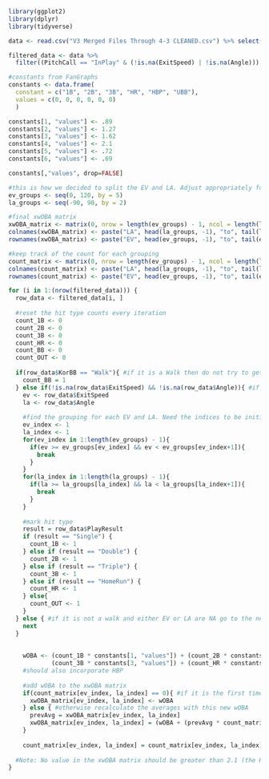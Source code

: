 ```r
library(ggplot2)
library(dplyr)
library(tidyverse)

data <- read.csv("V3 Merged Files Through 4-3 CLEANED.csv") %>% select(Date, PitcherId, PitcherThrows, BatterId, BatterSide, KorBB, PlayResult, PitchCall, AutoHitType, HitType, OutsOnPlay, RunsScored, ExitSpeed, Angle, Direction, Distance, Barrel, Strikes)

filtered_data <- data %>%
  filter((PitchCall == "InPlay" & (!is.na(ExitSpeed) | !is.na(Angle))) | PlayResult=="Undefined")
```

```r
#constants from FanGraphs
constants <- data.frame(
  constant = c("1B", "2B", "3B", "HR", "HBP", "UBB"),
  values = c(0, 0, 0, 0, 0, 0) 
  )

constants[1, "values"] <- .89
constants[2, "values"] <- 1.27
constants[3, "values"] <- 1.62
constants[4, "values"] <- 2.1
constants[5, "values"] <- .72
constants[6, "values"] <- .69

constants[,"values", drop=FALSE]
```

```r
#this is how we decided to split the EV and LA. Adjust appropriately for data size
ev_groups <- seq(0, 120, by = 5)  
la_groups <- seq(-90, 90, by = 2) 

#final xwOBA matrix
xwOBA_matrix <- matrix(0, nrow = length(ev_groups) - 1, ncol = length(la_groups) - 1)
colnames(xwOBA_matrix) <- paste("LA", head(la_groups, -1), "to", tail(la_groups, -1), sep = "_")
rownames(xwOBA_matrix) <- paste("EV", head(ev_groups, -1), "to", tail(ev_groups, -1), sep = "_")

#keep track of the count for each grouping
count_matrix <- matrix(0, nrow = length(ev_groups) - 1, ncol = length(la_groups) - 1)
colnames(count_matrix) <- paste("LA", head(la_groups, -1), "to", tail(la_groups, -1), sep = "_")
rownames(count_matrix) <- paste("EV", head(ev_groups, -1), "to", tail(ev_groups, -1), sep = "_")
```

```r
for (i in 1:(nrow(filtered_data))) {
  row_data <- filtered_data[i, ]
  
  #reset the hit type counts every iteration
  count_1B <- 0
  count_2B <- 0
  count_3B <- 0
  count_HR <- 0
  count_BB <- 0
  count_OUT <- 0
  
  if(row_data$KorBB == "Walk"){ #if it is a Walk then do not try to get EV and LA
    count_BB = 1
  } else if(!is.na(row_data$ExitSpeed) && !is.na(row_data$Angle)){ #if both EV and LA are not NA
    ev <- row_data$ExitSpeed
    la <- row_data$Angle
    
    #find the grouping for each EV and LA. Need the indices to be initialized outside of for loop
    ev_index <- 1
    la_index <- 1
    for(ev_index in 1:length(ev_groups) - 1){
      if(ev >= ev_groups[ev_index] && ev < ev_groups[ev_index+1]){
        break
      }
    }
    for(la_index in 1:length(la_groups) - 1){
      if(la >= la_groups[la_index] && la < la_groups[la_index+1]){
        break
      }
    }
    
    #mark hit type
    result = row_data$PlayResult
    if (result == "Single") {
      count_1B <- 1
    } else if (result == "Double") {
      count_2B <- 1
    } else if (result == "Triple") {
      count_3B <- 1
    } else if (result == "HomeRun") {
      count_HR <- 1
    } else{ 
      count_OUT <- 1
    }
  } else { #if it is not a walk and either EV or LA are NA go to the next row
    next
  }
  
    
    wOBA <- (count_1B * constants[1, "values"]) + (count_2B * constants[2, "values"]) + 
            (count_3B * constants[3, "values"]) + (count_HR * constants[4, "values"]) + (count_BB * constants[6, "values"])
    #should also incorporate HBP
    
    #add wOBA to the xwOBA matrix
    if(count_matrix[ev_index, la_index] == 0){ #if it is the first time then just insert the wOBA in the corresponding grouping in the matrix
      xwOBA_matrix[ev_index, la_index] <- wOBA
    } else { #otherwise recalculate the averages with this new wOBA
      prevAvg = xwOBA_matrix[ev_index, la_index]
      xwOBA_matrix[ev_index, la_index] = (wOBA + (prevAvg * count_matrix[ev_index, la_index]))/(count_matrix[ev_index, la_index] + 1)
    }
      
    count_matrix[ev_index, la_index] = count_matrix[ev_index, la_index] + 1
    
  #Note: No value in the xwOBA matrix should be greater than 2.1 (the HR constant) or less than 0
}
```
